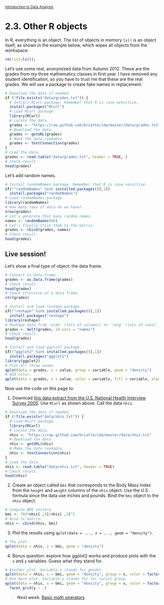 <style>@import url(style.css);</style>
<small>[Introduction to Data Analysis](index.html)</small>

# 2.3. Other R objects

In R, everything is an object. The list of objects in memory `ls()` is an object itself, as shown in the example below, which wipes all objects from the workspace:
  
```r
rm(list=ls());
```

<!-- We're going to use data from the Small Arms Survey on civilian firearms. The data are based on [various sources](http://www.smallarmssurvey.org/fileadmin/docs/H-Research_Notes/SAS-Research-Note-9.pdf) that illustrate how careful we should generally be about the reliability of our data. -->

Let's use some real, anonymized data from Autumn 2012. These are the grades from my three mathematics classes in first year. I have removed any student identification, so you have to trust me that these are the real grades. We will use a package to create fake names in replacement.

```r
# Download the data if needed.
if (!file.exists("data/grades.txt")) {
  # Install RCurl package. Remember that R is case-sensitive.
  install.packages("RCurl")
  # Load RCurl package.
  library(RCurl)
  # Locate the data.
  grades <- "https://raw.github.com/briatte/ida/master/data/grades.txt"
  # Download the data.
  grades <- getURL(grades)
  # Make the data readable.
  grades <- textConnection(grades)
}
# Load the data.
grades <- read.table("data/grades.txt", header = TRUE, )
# Check result.
head(grades)
```

Let's add random names.

```r
# Install randomNames package. Remember that R is case-sensitive.
if(!"randomNames" %in% installed.packages()[,1])
  install.packages("randomNames")
# Load randomNames package.
library(randomNames)
# How many rows of data do we have?
nrow(grades)
# Let's generate that many random names.
names <- randomNames(86)
# Let's finally stick them to the matrix.
grades <- cbind(grades, names)
# Check result.
head(grades)
```

## Live session!

Let's show a final type of object: the data frame.

```r
# Convert to data frame.
grades <- as.data.frame(grades)
# Check result.
head(grades)
# Check structure of a data frame.
str(grades)
```

```r
# Install and load reshape package.
if(!"reshape" %in% installed.packages()[,1])
  install.packages("reshape")
library(reshape)
# Reshape data from 'wide' (lots of columns) to 'long' (lots of rows).
grades <- melt(grades, id.vars = "names")
# Check result.
head(grades)
```

```r
# Install and load ggplot2 package.
if(!"ggplot2" %in% installed.packages()[,1])
  install.packages("ggplot2")
library(ggplot2)
# Plot all three exams.
qplot(data = grades, x = value, group = variable, geom = "density")
# Add color.
qplot(data = grades, x = value, color = variable, fill = variable, alpha = I(.3), geom = "density")
```

Now use the code on this page to:

1. Download [this data extract from the U.S. National Health Interview Survey 2005](https://docs.google.com/spreadsheet/pub?key=0Agz-ZYJ5rH_WdF91SmhLcV8wMjRtZ3FraGQyVUt2V3c&output=csv). Use `RCurl` as shown above. Call the data `nhis`.

```r
# Download the data if needed.
if (!file.exists("data/nhis.txt")) {
  # Load RCurl package.
  library(RCurl)
  # Locate the data.
  nhis <- "https://raw.github.com/briatte/ida/master/data/nhis.txt"
  # Download the data.
  nhis <- getURL(nhis)
  # Make the data readable.
  nhis <- textConnection(nhis)
}
# Load the data.
nhis <- read.table("data/nhis.txt", header = TRUE)
# Check result.
head(nhis)
```

2. Create an object called `bmi` that corresponds to the Body Mass Index from the `height` and `weight` columns of the `nhis` object. Use the U.S. formula since the data use inches and pounds. Bind the `bmi` object to the `nhis` object.

```r
# Compute BMI vectore.
bmi <- 703*nhis[ ,4]/nhis[ ,3]^2
# Bind to matrix.
nhis <- cbind(nhis, bmi)
```

3. Plot the results using `qplot(data = ..., x = ..., geom = "density")`.

```r
# The plot.
qplot(data = nhis, x = bmi, geom = "density")
```

4. Bonus question: explore how ggplot2 works and produce plots with the `x` and `y` variables. Guess what they stand for.

```r
# Another plot. Variable x stands for gender.
qplot(data = nhis, x = bmi, geom = "density", group = x, color = factor(x))
# One more plot. Variable y stands for for racial group.
qplot(data = nhis, x = bmi, geom = "density", group = x, color = factor(x)) +
  facet_grid(y ~ .)
```

> __Next week__: [Basic math operators](30_math.html).
